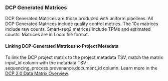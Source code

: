 ### DCP Generated Matrices

DCP Generated Matrices are those produced with uniform pipelines.
All DCP Generated Matrices include quality control metrics. The 10x matrices include raw counts. Smart-seq2 matrices include TPMs and estimated counts. Matrices are in Loom file format.

#### Linking DCP-Generated Matrices to Project Metadata

To link the DCP project matrix to the project metadata TSV, match the matrix input_id column with the metadata TSV sequencing_process.provenance.document_id column.
Learn more in the [DCP 2.0 Data Matrix Overview]({portalURL}/guides/consumer-vignettes/matrices#linking-dcp-generated-matrices-to-the-data-manifest-metadata).
